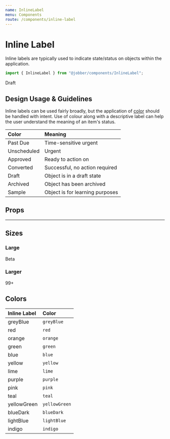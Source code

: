 ```yaml
---
name: InlineLabel
menu: Components
route: /components/inline-label
---
```



# Inline Label

<ComponentStatus stage="ready" responsive="yes" accessible="yes" />

Inline labels are typically used to indicate state/status on objects within the
application.

```ts
import { InlineLabel } from "@jobber/components/InlineLabel";
```

<Playground>
  <InlineLabel>Draft</InlineLabel>
</Playground>

## Design Usage & Guidelines

Inline labels can be used fairly broadly, but the application of [color](#colors)
should be handled with intent. Use of colour along with a descriptive label
can help the user understand the meaning of an item's status.

| Color                                                      | Meaning                        |
| :--------------------------------------------------------- | :----------------------------- |
|  <InlineLabel color="red">Past Due</InlineLabel>           | Time-sensitive urgent          |
|  <InlineLabel color="orange">Unscheduled</InlineLabel>     | Urgent                         |    
|  <InlineLabel color="green">Approved</InlineLabel>         | Ready to action on             |
|  <InlineLabel color="teal">Converted</InlineLabel>         | Successful, no action required |
|  <InlineLabel color="grey">Draft</InlineLabel>             | Object is in a draft state     |
|  <InlineLabel color="blue">Archived</InlineLabel>          | Object has been archived       |
|  <InlineLabel color="lightBlue">Sample</InlineLabel>       | Object is for learning purposes|

## Props

<Props of={InlineLabel} />

---

## Sizes

### Large

<Playground>
  <InlineLabel size="large" color="blue">
    Beta
  </InlineLabel>
</Playground>

### Larger

<Playground>
  <InlineLabel size="larger" color="green">
    99+
  </InlineLabel>
</Playground>

## Colors

| Inline Label                                               | Color         |
| :--------------------------------------------------------- | :------------ |
| <InlineLabel color="greyBlue">greyBlue</InlineLabel>       | `greyBlue`    |
| <InlineLabel color="red">red</InlineLabel>                 | `red`         |
| <InlineLabel color="orange">orange</InlineLabel>           | `orange`      |
| <InlineLabel color="green">green</InlineLabel>             | `green`       |
| <InlineLabel color="blue">blue</InlineLabel>               | `blue`        |
| <InlineLabel color="yellow">yellow</InlineLabel>           | `yellow`      |
| <InlineLabel color="lime">lime</InlineLabel>               | `lime`        |
| <InlineLabel color="purple">purple</InlineLabel>           | `purple`      |
| <InlineLabel color="pink">pink</InlineLabel>               | `pink`        |
| <InlineLabel color="teal">teal</InlineLabel>               | `teal`        |
| <InlineLabel color="yellowGreen">yellowGreen</InlineLabel> | `yellowGreen` |
| <InlineLabel color="blueDark">blueDark</InlineLabel>       | `blueDark`    |
| <InlineLabel color="lightBlue">lightBlue</InlineLabel>     | `lightBlue`   |
| <InlineLabel color="indigo">indigo</InlineLabel>           | `indigo`      |
